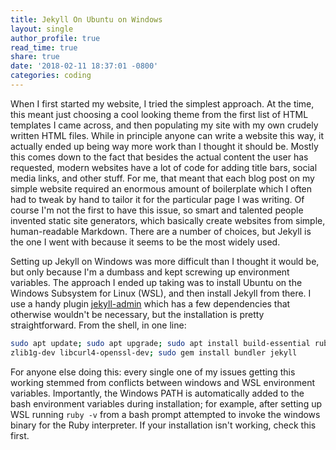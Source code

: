 ```yaml
---
title: Jekyll On Ubuntu on Windows
layout: single
author_profile: true
read_time: true
share: true
date: '2018-02-11 18:37:01 -0800'
categories: coding
---
```


When I first started my website, I tried the simplest approach. At the time, this meant just
choosing a cool looking theme from the first list of HTML templates I came across, and then
populating my site with my own crudely written HTML files. While in principle anyone can write a
website this way, it actually ended up being way more work than I thought it should be. Mostly this
comes down to the fact that besides the actual content the user has requested, modern websites have
a lot of code for adding title bars, social media links, and other stuff. For me, that meant that
each blog post on my simple website required an enormous amount of boilerplate which I often had to
tweak by hand to tailor it for the particular page I was writing. Of course I'm not the first to
have this issue, so smart and talented people invented static site generators, which basically
create websites from simple, human-readable Markdown. There are a number of choices, but Jekyll is
the one I went with because it seems to be the most widely used.

Setting up Jekyll on Windows was more difficult than I thought it would be, but only because I'm a
dumbass and kept screwing up environment variables. The approach I ended up taking was to install
Ubuntu on the Windows Subsystem for Linux (WSL), and then install Jekyll from there. I use a handy
plugin [jekyll-admin](https://github.com/jekyll/jekyll-admin) which has a few dependencies that otherwise wouldn't be necessary, but the
installation is pretty straightforward. From the shell, in one line:

```bash
sudo apt update; sudo apt upgrade; sudo apt install build-essential ruby-full libffi-dev
zlib1g-dev libcurl4-openssl-dev; sudo gem install bundler jekyll
```

For anyone else doing this: every single one of my issues getting this working stemmed from
conflicts between windows and WSL environment variables. Importantly, the Windows PATH is
automatically added to the bash environment variables during installation; for example, after
setting up WSL running `ruby -v` from a bash prompt attempted to invoke the windows binary for the
Ruby interpreter. If your installation isn't working, check this first.
